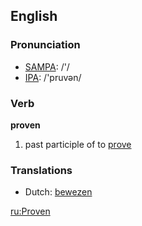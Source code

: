 ==English==

===Pronunciation===
*[[w:SAMPA|SAMPA]]: /'/
*[[w:IPA|IPA]]: /'pruvən/

===Verb===
'''proven'''

# past participle of to [[prove]]

===Translations===
*Dutch: [[bewezen]]

[[ru:Proven]]